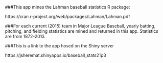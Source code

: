 
###This app mines the Lahman baseball statistics R package: 

https://cran.r-project.org/web/packages/Lahman/Lahman.pdf

###For each current (2015) team in Major League Baseball, yearly batting, pitching, and fielding statistics are mined and returned in this app.  Statistics are from 1872-2013.  

###This is a link to the app hosed on the Shiny server

https://jsheremat.shinyapps.io/baseball_stats21p3

#
